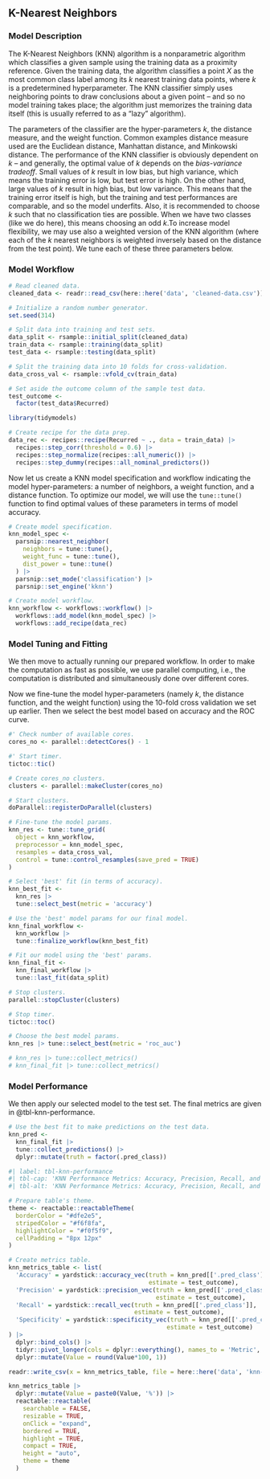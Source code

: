 ## K-Nearest Neighbors

### Model Description

The K-Nearest Neighbors (KNN) algorithm is a nonparametric algorithm which classifies a given sample using the training data as a proximity reference. Given the training data, the algorithm classifies a point $X$ as the most common class label among its $k$ nearest training data points, where $k$ is a predetermined hyperparameter. The KNN classifier simply uses neighboring points to draw conclusions about a given point -- and so no model training takes place; the algorithm just memorizes the training data itself (this is usually referred to as a "lazy" algorithm).

The parameters of the classifier are the hyper-parameters $k$, the distance measure, and the weight function. Common examples distance measure used are the Euclidean distance, Manhattan distance, and Minkowski distance. The performance of the KNN classifier is obviously dependent on $k$ -- and generally, the optimal value of $k$ depends on the *bias-variance tradeoff*. Small values of $k$ result in low bias, but high variance, which means the training error is low, but test error is high. On the other hand, large values of $k$ result in high bias, but low variance. This means that the training error itself is high, but the training and test performances are comparable, and so the model underfits. Also, it is recommended to choose $k$ such that no classification ties are possible. When we have two classes (like we do here), this means choosing an odd $k$.To increase model flexibility, we may use also a weighted version of the KNN algorithm (where each of the $k$ nearest neighbors is weighted inversely based on the distance from the test point). We tune each of these three parameters below.



### Model Workflow

```r
# Read cleaned data.
cleaned_data <- readr::read_csv(here::here('data', 'cleaned-data.csv'))
```


```r

# Initialize a random number generator.
set.seed(314)

# Split data into training and test sets.
data_split <- rsample::initial_split(cleaned_data)
train_data <- rsample::training(data_split)
test_data <- rsample::testing(data_split)

# Split the training data into 10 folds for cross-validation.
data_cross_val <- rsample::vfold_cv(train_data)

# Set aside the outcome column of the sample test data.
test_outcome <- 
  factor(test_data$Recurred)

```


```r
library(tidymodels)

# Create recipe for the data prep.
data_rec <- recipes::recipe(Recurred ~ ., data = train_data) |>
  recipes::step_corr(threshold = 0.6) |>
  recipes::step_normalize(recipes::all_numeric()) |>
  recipes::step_dummy(recipes::all_nominal_predictors())

```

Now let us create a KNN model specification and workflow indicating the model hyper-parameters: a number of neighbors, a weight function, and a distance function. To optimize our model, we will use the `tune::tune()` function to find optimal values of these parameters in terms of model accuracy. 

```r

# Create model specification.
knn_model_spec <-
  parsnip::nearest_neighbor(
    neighbors = tune::tune(),
    weight_func = tune::tune(),
    dist_power = tune::tune()
  ) |>
  parsnip::set_mode('classification') |>
  parsnip::set_engine('kknn')

# Create model workflow.
knn_workflow <- workflows::workflow() |>
  workflows::add_model(knn_model_spec) |>
  workflows::add_recipe(data_rec)

```

### Model Tuning and Fitting

We then move to actually running our prepared workflow. In order to make the computation as fast as possible, we use parallel computing, i.e., the computation is distributed and simultaneously done over different cores.

Now we fine-tune the model hyper-parameters (namely $k$, the distance function, and the weight function) using the $10$-fold cross validation we set up earlier. Then we select the best model based on accuracy and the ROC curve.

```r

#' Check number of available cores.
cores_no <- parallel::detectCores() - 1

#' Start timer.
tictoc::tic()

# Create cores_no clusters.
clusters <- parallel::makeCluster(cores_no)

# Start clusters.
doParallel::registerDoParallel(clusters)

# Fine-tune the model params.
knn_res <- tune::tune_grid(
  object = knn_workflow,
  preprocessor = knn_model_spec,
  resamples = data_cross_val,
  control = tune::control_resamples(save_pred = TRUE)
)

# Select 'best' fit (in terms of accuracy).
knn_best_fit <- 
  knn_res |> 
  tune::select_best(metric = 'accuracy')

# Use the 'best' model params for our final model.
knn_final_workflow <- 
  knn_workflow |>
  tune::finalize_workflow(knn_best_fit)

# Fit our model using the 'best' params.
knn_final_fit <- 
  knn_final_workflow |> 
  tune::last_fit(data_split)

# Stop clusters.
parallel::stopCluster(clusters)

# Stop timer.
tictoc::toc()

# Choose the best model params.
knn_res |> tune::select_best(metric = 'roc_auc')

```


```r
# knn_res |> tune::collect_metrics()
# knn_final_fit |> tune::collect_metrics()

```

### Model Performance

We then apply our selected model to the test set. The final metrics are given in @tbl-knn-performance.

```r

# Use the best fit to make predictions on the test data.
knn_pred <- 
  knn_final_fit |> 
  tune::collect_predictions() |>
  dplyr::mutate(truth = factor(.pred_class))

```


```r
#| label: tbl-knn-performance
#| tbl-cap: 'KNN Performance Metrics: Accuracy, Precision, Recall, and Specificity.'
#| tbl-alt: 'KNN Performance Metrics: Accuracy, Precision, Recall, and Specificity.'

# Prepare table's theme.
theme <- reactable::reactableTheme(
  borderColor = "#dfe2e5",
  stripedColor = "#f6f8fa", 
  highlightColor = "#f0f5f9",
  cellPadding = "8px 12px"
)

# Create metrics table.
knn_metrics_table <- list(
  'Accuracy' = yardstick::accuracy_vec(truth = knn_pred[['.pred_class']],
                                       estimate = test_outcome),
  'Precision' = yardstick::precision_vec(truth = knn_pred[['.pred_class']],
                                         estimate = test_outcome),
  'Recall' = yardstick::recall_vec(truth = knn_pred[['.pred_class']],
                                   estimate = test_outcome),
  'Specificity' = yardstick::specificity_vec(truth = knn_pred[['.pred_class']],
                                            estimate = test_outcome)
) |>
  dplyr::bind_cols() |>
  tidyr::pivot_longer(cols = dplyr::everything(), names_to = 'Metric', values_to = 'Value') |>
  dplyr::mutate(Value = round(Value*100, 1))

readr::write_csv(x = knn_metrics_table, file = here::here('data', 'knn-metrics.csv'))

knn_metrics_table |>
  dplyr::mutate(Value = paste0(Value, '%')) |>
  reactable::reactable(
    searchable = FALSE, 
    resizable = TRUE,
    onClick = "expand",
    bordered = TRUE,
    highlight = TRUE, 
    compact = TRUE,
    height = "auto",
    theme = theme
  )

```